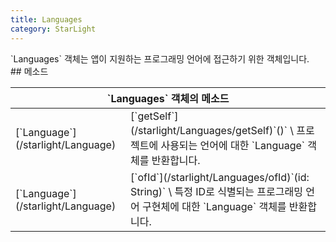 ```yaml
---
title: Languages
category: StarLight
---
```


<Section>
  `Languages` 객체는 앱이 지원하는 프로그래밍 언어에 접근하기 위한 객체입니다.
</Section>
<Section>
  ## 메소드

  <Table>
    <Thead>
      <Tr>
        <Th colSpan="2">`Languages` 객체의 메소드</Th>
      </Tr>
    </Thead>
    <Tbody>
      <Tr>
        <Td><span>[`Language`](/starlight/Language)</span></Td>
        <Td>
          [`getSelf`](/starlight/Languages/getSelf)`()` \
          프로젝트에 사용되는 언어에 대한 `Language` 객체를 반환합니다.
        </Td>
      </Tr>
      <Tr>
        <Td><span>[`Language`](/starlight/Language)</span></Td>
        <Td>
          [`ofId`](/starlight/Languages/ofId)`(id: String)` \
          특정 ID로 식별되는 프로그래밍 언어 구현체에 대한 `Language` 객체를 반환합니다.
        </Td>
      </Tr>
    </Tbody>
  </Table>
</Section>